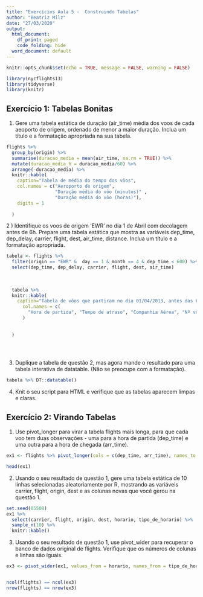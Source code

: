 ```yaml
---
title: "Exercícios Aula 5 -  Construindo Tabelas"
author: "Beatriz Milz"
date: "27/03/2020"
output:
  html_document:
    df_print: paged
    code_folding: hide
  word_document: default
---
```


```r
knitr::opts_chunk$set(echo = TRUE, message = FALSE, warning = FALSE)
```


```r
library(nycflights13)
library(tidyverse)
library(knitr)
```

## Exercício 1: Tabelas Bonitas

1) Gere uma tabela estática de duração (air_time) média dos voos de cada aeoporto de origem, ordenado de menor a maior duração. Inclua um título e a formatação apropriada na sua tabela.

```r
flights %>%
  group_by(origin) %>%
  summarise(duracao_media = mean(air_time, na.rm = TRUE)) %>%
  mutate(duracao_media_h = duracao_media/60) %>%
  arrange(-duracao_media) %>%
  knitr::kable(
    caption="Tabela de média do tempo dos vôos",
    col.names = c("Aeroporto de origem", 
                  "Duração média do vôo (minutos)" ,
                  "Duração média do vôo (horas)"),
    digits = 1
    
  )

```


2 ) Identifique os voos de origem ‘EWR’ no dia 1 de Abril com decolagem antes de 6h. Prepare uma tabela estática que mostra as variáveis dep_time, dep_delay, carrier, flight, dest, air_time, distance. Inclua um título e a formatação apropriada.

```r
tabela <- flights %>%
  filter(origin == "EWR" &  day == 1 & month == 4 & dep_time < 600) %>% 
  select(dep_time, dep_delay, carrier, flight, dest, air_time)
  
  
  
  tabela %>% 
  knitr::kable(
    caption="Tabela de vôos que partiram no dia 01/04/2013, antes das 6 da manhã, do aeroporto EWR",
      col.names = c(
        "Hora de partida", "Tempo de atraso", "Companhia Aérea", "Nº vôo", "Aeroporto de destino", "Tempo de vôo"
      )
    
    
  )

  
  
```


3) Duplique a tabela de questão 2, mas agora mande o resultado para uma tabela interativa de datatable. (Não se preocupe com a formatação).

```r
tabela %>% DT::datatable()
```


4) Knit o seu script para HTML e verifique que as tabelas aparecem limpas e claras.


## Exercício 2: Virando Tabelas

1) Use pivot_longer para virar a tabela flights mais longa, para que cada voo tem duas observações - uma para a hora de partida (dep_time) e uma outra para a hora de chegada (arr_time).

```r
ex1 <- flights %>% pivot_longer(cols = c(dep_time, arr_time), names_to = "tipo_de_horario", values_to = "horario") 

head(ex1)
```


2) Usando o seu resultado de questão 1, gere uma tabela estática de 10 linhas selecionadas aleatoriamente por R, mostrando as variáveis carrier, flight, origin, dest e as colunas novas que você gerou na questão 1.

```r
set.seed(05508)
ex1 %>% 
  select(carrier, flight, origin, dest, horario, tipo_de_horario) %>%
  sample_n(10) %>% 
  knitr::kable()
```


3) Usando o seu resultado de questão 1, use pivot_wider para recuperar o banco de dados original de flights. Verifique que os números de colunas e linhas são íguais.

```r
ex3 <- pivot_wider(ex1, values_from = horario, names_from = tipo_de_horario)


ncol(flights) == ncol(ex3)
nrow(flights) == nrow(ex3)
```

